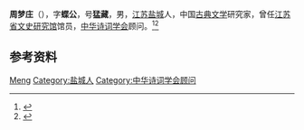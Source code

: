 '''周梦庄'''（{{bd|1901年||1998年|}}），字'''蝶公'''，号'''猛藏'''，男，[[江苏|江苏]][[盐城|盐城]]人，中国[[古典文学|古典文学]]研究家，曾任[[江苏省文史研究馆|江苏省文史研究馆]]馆员，[[中华诗词学会|中华诗词学会]]顾问。<ref>{{Cite book|title=当代诗词家大辞典|author=丁永淮主编; 黄才钦, 熊文祥, 吴健中等副主编|publisher=华中师范大学出版社|year=1996|isbn=|location=武汉|pages=}}</ref><ref>{{Cite book|title=苏州历代人物大辞典|author=李峰, 汤钰林编著|publisher=上海辞书出版社|year=2016|isbn=|location=上海|pages=}}</ref>

== 参考资料 ==
{{reflist}}

{{中国人物小作品}}
{{Navboxes
| title  = 周梦庄在[[中华诗词学会|中华诗词学会]]的职务
| list1  =
{{中华诗词学会第一届理事会}}
}}

{{Authority control}}
{{DEFAULTSORT:Zhou周}}
[[Category:周姓|Meng]]
[[Category:盐城人|Category:盐城人]]
[[Category:中华诗词学会顾问|Category:中华诗词学会顾问]]